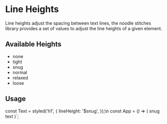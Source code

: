
<Meta title="Stitches / Typography / Line Heights" />

# Line Heights

Line heights adjust the spacing between text lines, the noodle stitches library provides a set of values to adjust the line heights of a given element.

## Available Heights

- none
- tight
- snug
- normal
- relaxed
- loose

## Usage

const Text = styled('h1', {
  lineHeight: '$snug',
});\n
const App = () => (
  <Text>snug text</Text>
)`;

<Source code={code1} dark />

<LineHeights />
